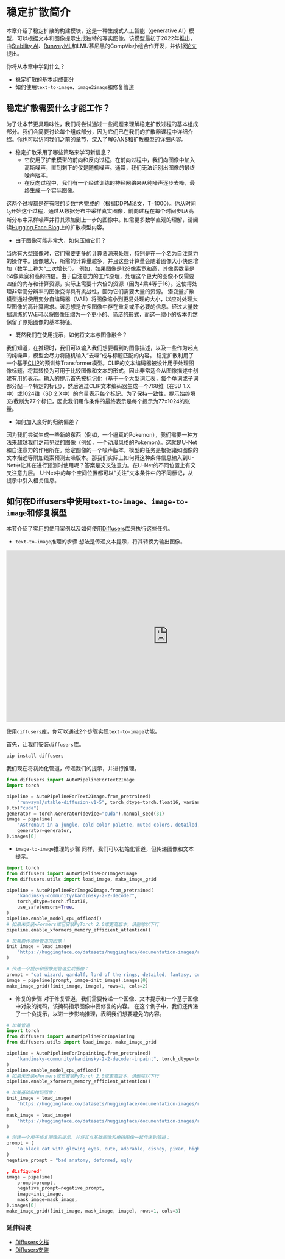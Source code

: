 # 稳定扩散简介

本章介绍了稳定扩散的构建模块，这是一种生成式人工智能（generative AI）模型，可以根据文本和图像提示生成独特的写实图像。该模型最初于2022年推出，由[Stability AI](https://stability.ai/)、[RunwayML](https://runwayml.com/)和LMU慕尼黑的CompVis小组合作开发，并依据[论文](https://arxiv.org/pdf/2112.10752.pdf)提出。

你将从本章中学到什么？
- 稳定扩散的基本组成部分
- 如何使用`text-to-image`、`image2image`和修复管道

## 稳定扩散需要什么才能工作？

为了让本节更具趣味性，我们将尝试通过一些问题来理解稳定扩散过程的基本组成部分。我们会简要讨论每个组成部分，因为它们已在我们的扩散器课程中详细介绍。你也可以访问我们之前的章节，深入了解GANS和扩散模型的详细内容。

- 稳定扩散采用了哪些策略来学习新信息？
    - 它使用了扩散模型的前向和反向过程。在前向过程中，我们向图像中加入高斯噪声，直到剩下的仅是随机噪声。通常，我们无法识别出图像的最终噪声版本。
    - 在反向过程中，我们有一个经过训练的神经网络来从纯噪声逐步去噪，最终生成一个实际图像。

这两个过程都是在有限的步数`T`内完成的（根据DDPM论文，T=1000）。你从时间$t_0$开始这个过程，通过从数据分布中采样真实图像，前向过程在每个时间步t从高斯分布中采样噪声并将其添加到上一步的图像中。如需更多数学直观的理解，请阅读[Hugging Face Blog](https://huggingface.co/blog/annotated-diffusion)上的扩散模型内容。

- 由于图像可能非常大，如何压缩它们？

当你有大型图像时，它们需要更多的计算资源来处理，特别是在一个名为自注意力的操作中。图像越大，所需的计算量越多，并且这些计算量会随着图像大小快速增加（数学上称为“二次增长”）。
例如，如果图像是128像素宽和高，其像素数量是64像素宽和高的四倍。由于自注意力的工作原理，处理这个更大的图像不仅需要四倍的内存和计算资源，实际上需要十六倍的资源（因为4乘4等于16）。这使得处理非常高分辨率的图像变得具有挑战性，因为它们需要大量的资源。
潜变量扩散模型通过使用变分自编码器（VAE）将图像缩小到更易处理的大小，以应对处理大型图像的高计算需求。该思想是许多图像中存在重复或不必要的信息。经过大量数据训练的VAE可以将图像压缩为一个更小的、简洁的形式，而这一缩小的版本仍然保留了原始图像的基本特征。

- 既然我们在使用提示，如何将文本与图像融合？

我们知道，在推理时，我们可以输入我们想要看到的图像描述，以及一些作为起点的纯噪声，模型会尽力将随机输入“去噪”成与标题匹配的内容。
稳定扩散利用了一个基于[CLIP](https://huggingface.co/learn/computer-vision-course/unit4/multimodal-models/clip-and-relatives/clip)的预训练Transformer模型。CLIP的文本编码器被设计用于处理图像标题，将其转换为可用于比较图像和文本的形式，因此非常适合从图像描述中创建有用的表示。输入的提示首先被标记化（基于一个大型词汇表，每个单词或子词都分配一个特定的标记），然后通过CLIP文本编码器生成一个768维（在SD 1.X中）或1024维（SD 2.X中）的向量表示每个标记。为了保持一致性，提示始终填充/截断为77个标记，因此我们用作条件的最终表示是每个提示为77x1024的张量。

- 如何加入良好的归纳偏差？

因为我们尝试生成一些新的东西（例如，一个逼真的Pokemon），我们需要一种方法来超越我们之前见过的图像（例如，一个动漫风格的Pokemon）。这就是U-Net和自注意力的作用所在。给定图像的一个噪声版本，模型的任务是根据诸如图像的文本描述等附加线索预测去噪版本。那我们实际上如何将这种条件信息输入到U-Net中让其在进行预测时使用呢？答案是交叉注意力。在U-Net的不同位置上有交叉注意力层。
U-Net中的每个空间位置都可以“关注”文本条件中的不同标记，从提示中引入相关信息。

## 如何在Diffusers中使用`text-to-image`、`image-to-image`和修复模型

本节介绍了实用的使用案例以及如何使用[Diffusers](https://github.com/huggingface/diffusers)库来执行这些任务。
- `text-to-image`推理的步骤
想法是传递文本提示，将其转换为输出图像。

<iframe
	src="https://hysts-controlnet-v1-1.hf.space/"
	frameborder="0"
	width="850"
	height="450">
</iframe>

使用`diffusers`库，你可以通过2个步骤实现`text-to-image`功能。

首先，让我们安装`diffusers`库。
```bash
pip install diffusers
```

我们现在将初始化管道，传递我们的提示，并进行推理。
```python
from diffusers import AutoPipelineForText2Image
import torch

pipeline = AutoPipelineForText2Image.from_pretrained(
    "runwayml/stable-diffusion-v1-5", torch_dtype=torch.float16, variant="fp16"
).to("cuda")
generator = torch.Generator(device="cuda").manual_seed(31)
image = pipeline(
    "Astronaut in a jungle, cold color palette, muted colors, detailed, 8k",
    generator=generator,
).images[0]
```

- `image-to-image`推理的步骤
同样，我们可以初始化管道，但传递图像和文本提示。
```python
import torch
from diffusers import AutoPipelineForImage2Image
from diffusers.utils import load_image, make_image_grid

pipeline = AutoPipelineForImage2Image.from_pretrained(
    "kandinsky-community/kandinsky-2-2-decoder",
    torch_dtype=torch.float16,
    use_safetensors=True,
)
pipeline.enable_model_cpu_offload()
# 如果未安装xFormers或已安装PyTorch 2.0或更高版本，请删除以下行
pipeline.enable_xformers_memory_efficient_attention()

# 加载要传递给管道的图像：
init_image = load_image(
    "https://huggingface.co/datasets/huggingface/documentation-images/resolve/main/diffusers/cat.png"
)

# 传递一个提示和图像到管道生成图像：
prompt = "cat wizard, gandalf, lord of the rings, detailed, fantasy, cute, adorable, Pixar, Disney, 8k"
image = pipeline(prompt, image=init_image).images[0]
make_image_grid([init_image, image], rows=1, cols=2)
```

- 修复的步骤
对于修复管道，我们需要传递一个图像、文本提示和一个基于图像中对象的掩码，该掩码指示图像中要修复的内容。
在这个例子中，我们还传递了一个负提示，以进一步影响推理，表明我们想要避免的内容。
```python
# 加载管道
import torch
from diffusers import AutoPipelineForInpainting
from diffusers.utils import load_image, make_image_grid

pipeline = AutoPipelineForInpainting.from_pretrained(
    "kandinsky-community/kandinsky-2-2-decoder-inpaint", torch_dtype=torch.float16
)
pipeline.enable_model_cpu_offload()
# 如果未安装xFormers或已安装PyTorch 2.0或更高版本，请删除以下行
pipeline.enable_xformers_memory_efficient_attention()

# 加载基础和掩码图像：
init_image = load_image(
    "https://huggingface.co/datasets/huggingface/documentation-images/resolve/main/diffusers/inpaint.png"
)
mask_image = load_image(
    "https://huggingface.co/datasets/huggingface/documentation-images/resolve/main/diffusers/inpaint_mask.png"
)

# 创建一个用于修复图像的提示，并将其与基础图像和掩码图像一起传递到管道：
prompt = (
    "a black cat with glowing eyes, cute, adorable, disney, pixar, highly detailed, 8k"
)
negative_prompt = "bad anatomy, deformed, ugly

, disfigured"
image = pipeline(
    prompt=prompt,
    negative_prompt=negative_prompt,
    image=init_image,
    mask_image=mask_image,
).images[0]
make_image_grid([init_image, mask_image, image], rows=1, cols=3)
```

### 延伸阅读
- [Diffusers文档](https://huggingface.co/docs/diffusers/using-diffusers/pipeline_overview)
- [Diffusers安装](https://huggingface.co/docs/diffusers/installation)